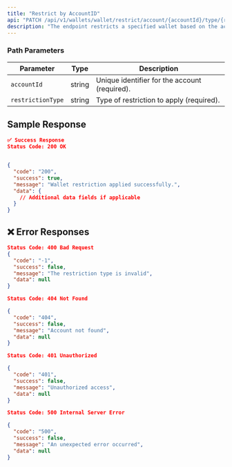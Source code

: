 ```yaml
---
title: "Restrict by AccountID"
api: "PATCH /api/v1/wallets/wallet/restrict/account/{accountId}/type/{restrictionType}"
description: "The endpoint restricts a specified wallet based on the account ID and restriction type."
---
```



### **Path Parameters**

| Parameter          | Type   | Description                              |
|--------------------|--------|------------------------------------------|
| `accountId`        | string | Unique identifier for the account (required). |
| `restrictionType`  | string | Type of restriction to apply (required).   |

## Sample Response

```json
✅ Success Response
Status Code: 200 OK


{
  "code": "200",
  "success": true,
  "message": "Wallet restriction applied successfully.",
  "data": {
    // Additional data fields if applicable
  }
}
```

## ❌ Error Responses

```json
Status Code: 400 Bad Request
{
  "code": "-1",
  "success": false,
  "message": "The restriction type is invalid",
  "data": null
}

Status Code: 404 Not Found

{
  "code": "404",
  "success": false,
  "message": "Account not found",
  "data": null
}

Status Code: 401 Unauthorized

{
  "code": "401",
  "success": false,
  "message": "Unauthorized access",
  "data": null
}

Status Code: 500 Internal Server Error

{
  "code": "500",
  "success": false,
  "message": "An unexpected error occurred",
  "data": null
}
